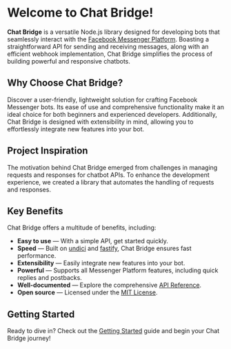 # Welcome to Chat Bridge!

**Chat Bridge** is a versatile Node.js library designed for developing bots that seamlessly interact with the
[Facebook Messenger Platform](https://developers.facebook.com/docs/messenger-platform). Boasting a straightforward API
for sending and receiving messages, along with an efficient webhook implementation, Chat Bridge simplifies the process
of building powerful and responsive chatbots.

## Why Choose Chat Bridge?

Discover a user-friendly, lightweight solution for crafting Facebook Messenger bots. Its ease of use and comprehensive
functionality make it an ideal choice for both beginners and experienced developers. Additionally, Chat Bridge is
designed with extensibility in mind, allowing you to effortlessly integrate new features into your bot.

## Project Inspiration

The motivation behind Chat Bridge emerged from challenges in managing requests and responses for chatbot APIs. To
enhance the development experience, we created a library that automates the handling of requests and responses.

## Key Benefits

Chat Bridge offers a multitude of benefits, including:

-   **Easy to use** — With a simple API, get started quickly.
-   **Speed** — Built on [undici](https://undici.nodejs.org/) and [fastify](https://www.fastify.io/), Chat Bridge
    ensures fast performance.
-   **Extensibility** — Easily integrate new features into your bot.
-   **Powerful** — Supports all Messenger Platform features, including quick replies and postbacks.
-   **Well-documented** — Explore the comprehensive [API Reference](/api-reference).
-   **Open source** — Licensed under the
    [MIT License](https://github.com/Onyx-Innovators/Chat-Bridge/blob/main/LICENSE).

## Getting Started

Ready to dive in? Check out the [Getting Started](/getting-started) guide and begin your Chat Bridge journey!
